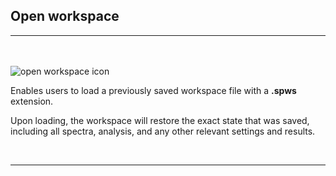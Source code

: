 


## Open workspace

<hr></hr>
<br></br>
<Image
  src={`${imagePath}open_workspace_icon.svg`}
  alt='open workspace icon'
  width={65}
  height={65}
/>

Enables users to load a previously saved workspace file with a **.spws** extension.

Upon loading, the workspace will restore the exact state that was saved, including all spectra, analysis, and any other relevant settings and results.

<br />
<hr />
<br />
<WorkspaceManagementFooterLinks imagePath={imagePath} />

